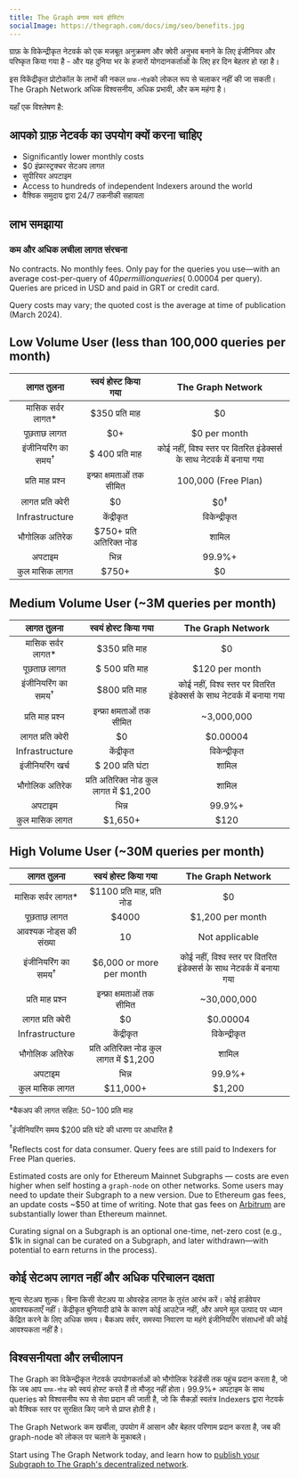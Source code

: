 ```yaml
---
title: The Graph बनाम स्वयं होस्टिंग
socialImage: https://thegraph.com/docs/img/seo/benefits.jpg
---
```


ग्राफ़ के विकेन्द्रीकृत नेटवर्क को एक मजबूत अनुक्रमण और क्वेरी अनुभव बनाने के लिए इंजीनियर और परिष्कृत किया गया है - और यह दुनिया भर के हजारों योगदानकर्ताओं के लिए हर दिन बेहतर हो रहा है।

इस विकेंद्रीकृत प्रोटोकॉल के लाभों की नकल `ग्राफ-नोड`को लोकल रूप से चलाकर नहीं की जा सकती। The Graph Network अधिक विश्वसनीय, अधिक प्रभावी, और कम महंगा है।

यहाँ एक विश्लेषण है:

## आपको ग्राफ़ नेटवर्क का उपयोग क्यों करना चाहिए

- Significantly lower monthly costs
- $0 इंफ्रास्ट्रक्चर सेटअप लागत
- सुपीरियर अपटाइम
- Access to hundreds of independent Indexers around the world
- वैश्विक समुदाय द्वारा 24/7 तकनीकी सहायता

## लाभ समझाया

### कम और अधिक लचीला लागत संरचना

No contracts. No monthly fees. Only pay for the queries you use—with an average cost-per-query of $40 per million queries (~$0.00004 per query). Queries are priced in USD and paid in GRT or credit card.

Query costs may vary; the quoted cost is the average at time of publication (March 2024).

## Low Volume User (less than 100,000 queries per month)

|           लागत तुलना           |           स्वयं होस्ट किया गया          |                            The Graph Network                           |
| :----------------------------: | :-------------------------------------: | :--------------------------------------------------------------------: |
|       मासिक सर्वर लागत\*       |              $350 प्रति माह             |                                   $0                                   |
|           पूछताछ लागत          |                   $0+                   |                              $0 per month                              |
| इंजीनियरिंग का समय<sup>†</sup> |             $ 400 प्रति माह             | कोई नहीं, विश्व स्तर पर वितरित इंडेक्सर्स के साथ नेटवर्क में बनाया गया |
|        प्रति माह प्रश्न        |        इन्फ्रा क्षमताओं तक सीमित        |                           100,000 (Free Plan)                          |
|        लागत प्रति क्वेरी       |                    $0                   |                             $0<sup>‡</sup>                             |
|         Infrastructure         |                केंद्रीकृत               |                              विकेन्द्रीकृत                             |
|         भौगोलिक अतिरेक         |         $750+ प्रति अतिरिक्त नोड        |                                  शामिल                                 |
|             अपटाइम             |                  भिन्न                  |                                 99.9%+                                 |
|         कुल मासिक लागत         | <span className="highlight-row" />$750+ |                                   $0                                   |

## Medium Volume User (~3M queries per month)

|           लागत तुलना           |            स्वयं होस्ट किया गया            |                            The Graph Network                           |
| :----------------------------: | :----------------------------------------: | :--------------------------------------------------------------------: |
|       मासिक सर्वर लागत\*       |               $350 प्रति माह               |                                   $0                                   |
|           पूछताछ लागत          |               $ 500 प्रति माह              |                             $120 per month                             |
| इंजीनियरिंग का समय<sup>†</sup> |               $800 प्रति माह               | कोई नहीं, विश्व स्तर पर वितरित इंडेक्सर्स के साथ नेटवर्क में बनाया गया |
|        प्रति माह प्रश्न        |          इन्फ्रा क्षमताओं तक सीमित         |                               ~3,000,000                               |
|        लागत प्रति क्वेरी       |                     $0                     |                                $0.00004                                |
|         Infrastructure         |                 केंद्रीकृत                 |                              विकेन्द्रीकृत                             |
|        इंजीनियरिंग खर्च        |              $ 200 प्रति घंटा              |                                  शामिल                                 |
|         भौगोलिक अतिरेक         |   प्रति अतिरिक्त नोड कुल लागत में $1,200   |                                  शामिल                                 |
|             अपटाइम             |                    भिन्न                   |                                 99.9%+                                 |
|         कुल मासिक लागत         | <span className="highlight-row" /> $1,650+ |                                  $120                                  |

## High Volume User (~30M queries per month)

|           लागत तुलना           |             स्वयं होस्ट किया गया            |                            The Graph Network                           |
| :----------------------------: | :-----------------------------------------: | :--------------------------------------------------------------------: |
|       मासिक सर्वर लागत\*       |          $1100 प्रति माह, प्रति नोड         |                                   $0                                   |
|           पूछताछ लागत          |                    $4000                    |                            $1,200 per month                            |
|     आवश्यक नोड्स की संख्या     |                      10                     |                             Not applicable                             |
| इंजीनियरिंग का समय<sup>†</sup> |           $6,000 or more per month          | कोई नहीं, विश्व स्तर पर वितरित इंडेक्सर्स के साथ नेटवर्क में बनाया गया |
|        प्रति माह प्रश्न        |          इन्फ्रा क्षमताओं तक सीमित          |                               ~30,000,000                              |
|        लागत प्रति क्वेरी       |                      $0                     |                                $0.00004                                |
|         Infrastructure         |                  केंद्रीकृत                 |                              विकेन्द्रीकृत                             |
|         भौगोलिक अतिरेक         |    प्रति अतिरिक्त नोड कुल लागत में $1,200   |                                  शामिल                                 |
|             अपटाइम             |                    भिन्न                    |                                 99.9%+                                 |
|         कुल मासिक लागत         | <span className="highlight-row" /> $11,000+ |                                 $1,200                                 |

\*बैकअप की लागत सहित: $50-$100 प्रति माह

<sup>†</sup>इंजीनियरिंग समय $200 प्रति घंटे की धारणा पर आधारित है

<sup>‡</sup>Reflects cost for data consumer. Query fees are still paid to Indexers for Free Plan queries.

Estimated costs are only for Ethereum Mainnet Subgraphs — costs are even higher when self hosting a `graph-node` on other networks. Some users may need to update their Subgraph to a new version. Due to Ethereum gas fees, an update costs ~$50 at time of writing. Note that gas fees on [Arbitrum](/archived/arbitrum/arbitrum-faq/) are substantially lower than Ethereum mainnet.

Curating signal on a Subgraph is an optional one-time, net-zero cost (e.g., $1k in signal can be curated on a Subgraph, and later withdrawn—with potential to earn returns in the process).

## कोई सेटअप लागत नहीं और अधिक परिचालन दक्षता

शून्य सेटअप शुल्क। बिना किसी सेटअप या ओवरहेड लागत के तुरंत आरंभ करें। कोई हार्डवेयर आवश्यकताएँ नहीं। केंद्रीकृत बुनियादी ढांचे के कारण कोई आउटेज नहीं, और अपने मूल उत्पाद पर ध्यान केंद्रित करने के लिए अधिक समय। बैकअप सर्वर, समस्या निवारण या महंगे इंजीनियरिंग संसाधनों की कोई आवश्यकता नहीं है।

## विश्वसनीयता और लचीलापन

The Graph का विकेन्द्रीकृत नेटवर्क उपयोगकर्ताओं को भौगोलिक रेडंडेंसी तक पहुंच प्रदान करता है, जो कि जब आप `ग्राफ-नोड` को स्वयं होस्ट करते हैं तो मौजूद नहीं होता। 99.9%+ अपटाइम के साथ queries को विश्वसनीय रूप से सेवा प्रदान की जाती है, जो कि सैकड़ों स्वतंत्र Indexers द्वारा नेटवर्क को वैश्विक स्तर पर सुरक्षित किए जाने से प्राप्त होती है।

The Graph Network कम खर्चीला, उपयोग में आसान और बेहतर परिणाम प्रदान करता है, जब की graph-node को लोकल पर चलाने के मुकाबले।

Start using The Graph Network today, and learn how to [publish your Subgraph to The Graph's decentralized network](/subgraphs/quick-start/).
